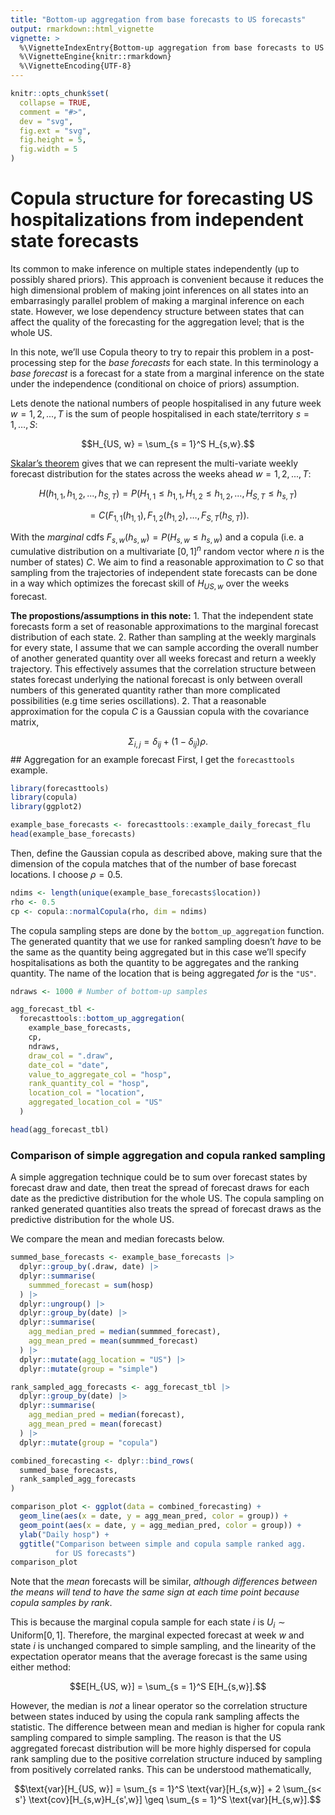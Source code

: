 ```yaml
---
title: "Bottom-up aggregation from base forecasts to US forecasts"
output: rmarkdown::html_vignette
vignette: >
  %\VignetteIndexEntry{Bottom-up aggregation from base forecasts to US forecasts}
  %\VignetteEngine{knitr::rmarkdown}
  %\VignetteEncoding{UTF-8}
---
```


```r
knitr::opts_chunk$set(
  collapse = TRUE,
  comment = "#>",
  dev = "svg",
  fig.ext = "svg",
  fig.height = 5,
  fig.width = 5
)
```

# Copula structure for forecasting US hospitalizations from independent state forecasts

Its common to make inference on multiple states independently (up to possibly shared priors). This approach is convenient because it reduces the high dimensional problem of making joint inferences on all states into an embarrasingly parallel problem of making a marginal inference on each state. However, we lose dependency structure between states that can affect the quality of the forecasting for the aggregation level; that is the whole US.

In this note, we'll use Copula theory to try to repair this problem in a post-processing step for the _base forecasts_ for each state. In this terminology a _base forecast_ is a forecast for a state from a marginal inference on the state under the independence (conditional on choice of priors) assumption.

Lets denote the national numbers of people hospitalised in any future week $w = 1, 2,...,T$ is the sum of people hospitalised in each state/territory $s = 1,\dots, S$:

$$H_{US, w} = \sum_{s = 1}^S H_{s,w}.$$

[Skalar's theorem](https://en.wikipedia.org/wiki/Copula_(probability_theory)#Sklar's_theorem) gives that we can represent the multi-variate weekly forecast distribution for the states across the weeks ahead $w = 1, 2,..., T$:

$$
H(h_{1,1},h_{1,2},...,h_{S,T}) = P(H_{1, 1} \leq h_{1,1}, H_{1, 2} \leq h_{1,2},...,H_{S, T} \leq h_{s,T})
$$

$$
= C(F_{1,1}(h_{1,1}), F_{1,2}(h_{1,2}), \dots , F_{S,T}(h_{S,T})).
$$

With the _marginal_ cdfs $F_{s,w}(h_{s,w}) = P(H_{s, w} \leq h_{s,w})$ and a copula (i.e. a cumulative distribution on a multivariate $[0,1]^n$ random vector where $n$ is the number of states) $C$. We aim to find a reasonable approximation to $C$ so that sampling from the trajectories of independent state forecasts can be done in a way which optimizes the forecast skill of $H_{US, w}$ over the weeks forecast.

__The propostions/assumptions in this note:__
1. That the independent state forecasts form a set of reasonable approximations to the marginal forecast distribution of each state.
2. Rather than sampling at the weekly marginals for every state, I assume that we can sample according the overall number of another generated quantity over all weeks forecast and return a weekly trajectory. This effectively assumes that the correlation structure between states forecast underlying the national forecast is only between overall numbers of this generated quantity rather than more complicated possibilities (e.g time series oscillations).
2. That a reasonable approximation for the copula $C$ is a Gaussian copula with the covariance matrix,

$$\Sigma_{i,j} = \delta_{ij} + (1 - \delta_{ij}) \rho.$$
## Aggregation for an example forecast
First, I get the `forecasttools` example.
```r
library(forecasttools)
library(copula)
library(ggplot2)

example_base_forecasts <- forecasttools::example_daily_forecast_flu
head(example_base_forecasts)
```
Then, define the Gaussian copula as described above, making sure that the dimension of the copula matches that of the number of base forecast locations. I choose $\rho = 0.5$.
```r
ndims <- length(unique(example_base_forecasts$location))
rho <- 0.5
cp <- copula::normalCopula(rho, dim = ndims)
```
The copula sampling steps are done by the `bottom_up_aggregation` function. The generated quantity that we use for ranked sampling doesn't _have_ to be the same as the quantity being aggregated but in this case we'll specify hospitalisations as both the quantity to be aggregates and the ranking quantity. The name of the location that is being aggregated _for_ is the `"US"`.

```r
ndraws <- 1000 # Number of bottom-up samples

agg_forecast_tbl <-
  forecasttools::bottom_up_aggregation(
    example_base_forecasts,
    cp,
    ndraws,
    draw_col = ".draw",
    date_col = "date",
    value_to_aggregate_col = "hosp",
    rank_quantity_col = "hosp",
    location_col = "location",
    aggregated_location_col = "US"
  )

head(agg_forecast_tbl)
```

### Comparison of simple aggregation and copula ranked sampling

A simple aggregation technique could be to sum over forecast states by forecast draw and date, then treat the spread of forecast draws for each date as the predictive distribution for the whole US. The copula sampling on ranked generated quantities also treats the spread of forecast draws as the predictive distribution for the whole US.

We compare the mean and median forecasts below.

```r
summed_base_forecasts <- example_base_forecasts |>
  dplyr::group_by(.draw, date) |>
  dplyr::summarise(
    summmed_forecast = sum(hosp)
  ) |>
  dplyr::ungroup() |>
  dplyr::group_by(date) |>
  dplyr::summarise(
    agg_median_pred = median(summmed_forecast),
    agg_mean_pred = mean(summmed_forecast)
  ) |>
  dplyr::mutate(agg_location = "US") |>
  dplyr::mutate(group = "simple")

rank_sampled_agg_forecasts <- agg_forecast_tbl |>
  dplyr::group_by(date) |>
  dplyr::summarise(
    agg_median_pred = median(forecast),
    agg_mean_pred = mean(forecast)
  ) |>
  dplyr::mutate(group = "copula")

combined_forecasting <- dplyr::bind_rows(
  summed_base_forecasts,
  rank_sampled_agg_forecasts
)

comparison_plot <- ggplot(data = combined_forecasting) +
  geom_line(aes(x = date, y = agg_mean_pred, color = group)) +
  geom_point(aes(x = date, y = agg_median_pred, color = group)) +
  ylab("Daily hosp") +
  ggtitle("Comparison between simple and copula sample ranked agg.
          for US forecasts")
comparison_plot
```

Note that the _mean_ forecasts will be similar, _although differences between the means will tend to have the same sign at each time point because copula samples by rank_.

This is because the marginal copula sample for each state $i$ is $U_i \sim \text{Uniform}[0,1]$. Therefore, the marginal expected forecast at week $w$ and state $i$ is unchanged compared to simple sampling, and the linearity of the expectation operator means that the average forecast is the same using either method:

$$E[H_{US, w}] = \sum_{s = 1}^S E[H_{s,w}].$$

However, the median is _not_ a linear operator so the correlation structure between states induced by using the copula rank sampling affects the statistic. The difference between mean and median is higher for copula rank sampling compared to simple sampling. The reason is that the US aggregated forecast distribution will be more highly dispersed for copula rank sampling due to the positive correlation structure induced by sampling from positively correlated ranks. This can be understood mathematically,

$$\text{var}[H_{US, w}] = \sum_{s = 1}^S \text{var}[H_{s,w}] + 2 \sum_{s< s'} \text{cov}[H_{s,w}H_{s',w}] \geq \sum_{s = 1}^S \text{var}[H_{s,w}].$$
